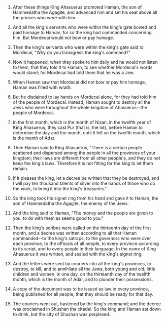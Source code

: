 
1. After these things King Ahasuerus promoted Haman, the son of Hammedatha the Agagite, and advanced him and set his seat above all the princes who were with him.

2. And all the king's servants who were within the king's gate bowed and paid homage to Haman, for so the king had commanded concerning him. But Mordecai would not bow or pay homage.

3. Then the king's servants who were within the king's gate said to Mordecai, "Why do you transgress the king's command?"

4. Now it happened, when they spoke to him daily and he would not listen to them, that they told it to Haman, to see whether Mordecai's words would stand; for Mordecai had told them that he was a Jew.

5. When Haman saw that Mordecai did not bow or pay him homage, Haman was filled with wrath.

6. But he disdained to lay hands on Mordecai alone, for they had told him of the people of Mordecai. Instead, Haman sought to destroy all the Jews who were throughout the whole kingdom of Ahasuerus--the people of Mordecai.

7. In the first month, which is the month of Nisan, in the twelfth year of King Ahasuerus, they cast Pur (that is, the lot), before Haman to determine the day and the month, until it fell on the twelfth month, which is the month of Adar.

8. Then Haman said to King Ahasuerus, "There is a certain people scattered and dispersed among the people in all the provinces of your kingdom; their laws are different from all other people's, and they do not keep the king's laws. Therefore it is not fitting for the king to let them remain.

9. If it pleases the king, let a decree be written that they be destroyed, and I will pay ten thousand talents of silver into the hands of those who do the work, to bring it into the king's treasuries."

10. So the king took his signet ring from his hand and gave it to Haman, the son of Hammedatha the Agagite, the enemy of the Jews.

11. And the king said to Haman, "The money and the people are given to you, to do with them as seems good to you."

12. Then the king's scribes were called on the thirteenth day of the first month, and a decree was written according to all that Haman commanded--to the king's satraps, to the governors who were over each province, to the officials of all people, to every province according to its script, and to every people in their language. In the name of King Ahasuerus it was written, and sealed with the king's signet ring.

13. And the letters were sent by couriers into all the king's provinces, to destroy, to kill, and to annihilate all the Jews, both young and old, little children and women, in one day, on the thirteenth day of the twelfth month, which is the month of Adar, and to plunder their possessions.

14. A copy of the document was to be issued as law in every province, being published for all people, that they should be ready for that day.

15. The couriers went out, hastened by the king's command; and the decree was proclaimed in Shushan the citadel. So the king and Haman sat down to drink, but the city of Shushan was perplexed.


